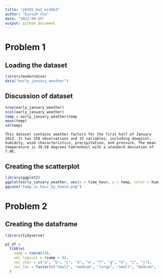 ```yaml
---
title: "p8105_hw1_ec3663"
author: "Eunsuh Cho"
date: "2023-09-19"
output: github_document
---
```


# Problem 1

## Loading the dataset
```r
library(moderndive)
data("early_january_weather")
```

## Discussion of dataset
```r
nrow(early_january_weather)
ncol(early_january_weather)
temp = early_january_weather$temp
mean(temp)
sd(temp)
```

`This dataset contains weather factors for the first half of January 2013. It has 358 observations and 15 variables, including dewpoint, humidity, wind characteristics, precipitation, and pressure. The mean temperature is 39.58 degrees Fahrenheit with a standard deviation of 7.06.`

## Creating the scatterplot
```r
library(ggplot2)
ggplot(early_january_weather, aes(x = time_hour, y = temp, color = humid)) + geom_point()
ggsave("temp_vs_hour_by_humid.png")
```

# Problem 2

## Creating the dataframe
```r
library(tidyverse)
```

```r
p2_df =
  tibble(
    samp = rnorm(10),
    vec_logical = (samp > 0),
    vec_char = c("a", "b", "c", "d", "e", "f", "g", "h", "i", "j"),
    vec_fac = factor(c("small", "medium", "large", "small", "medium", "large", "small", "medium", "large", "small"))
  )
```

